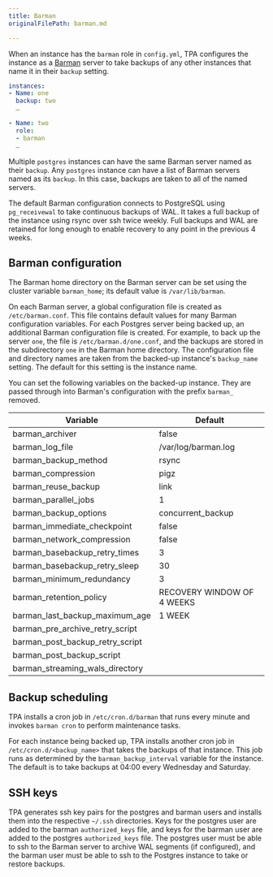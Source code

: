 ```yaml
---
title: Barman
originalFilePath: barman.md

---
```


When an instance has the `barman` role in `config.yml`, TPA
configures the instance as a [Barman](https://pgbarman.org/) server to take backups
of any other instances that name it in their `backup` setting.

```yaml
instances:
- Name: one
  backup: two
  …

- Name: two
  role:
  - barman
  …
```

Multiple `postgres` instances can have the same Barman server named as
their `backup`. Any `postgres` instance can have a list of
Barman servers named as its `backup`. In this case, backups are taken to all
of the named servers.

The default Barman configuration connects to PostgreSQL using
`pg_receivewal` to take continuous backups of WAL. It takes a full
backup of the instance using rsync over ssh twice weekly. Full backups
and WAL are retained for long enough to enable recovery to any point in
the previous 4 weeks.

## Barman configuration

The Barman home directory on the Barman server can be set using the 
cluster variable `barman_home`; its default value is `/var/lib/barman`.

On each Barman server, a global configuration file is created
as `/etc/barman.conf`. This file contains default values for many Barman
configuration variables. For each Postgres server being backed up,
an additional Barman configuration file is created. For example, to back up the
server `one`, the file is `/etc/barman.d/one.conf`, and the backups
are stored in the subdirectory `one` in the Barman home directory. The 
configuration file and directory names are taken from the backed-up instance's 
`backup_name` setting. The default for this setting is the instance name.

You can set the following variables on the backed-up instance. They are
passed through into Barman's configuration with the prefix `barman_`
removed.

| Variable                        | Default                    |
| ------------------------------- | -------------------------- |
| barman_archiver                 | false                      |
| barman_log_file                 | /var/log/barman.log        |
| barman_backup_method            | rsync                      |
| barman_compression              | pigz                       |
| barman_reuse_backup             | link                       |
| barman_parallel_jobs            | 1                          |
| barman_backup_options           | concurrent_backup          |
| barman_immediate_checkpoint     | false                      |
| barman_network_compression      | false                      |
| barman_basebackup_retry_times   | 3                          |
| barman_basebackup_retry_sleep   | 30                         |
| barman_minimum_redundancy       | 3                          |
| barman_retention_policy         | RECOVERY WINDOW OF 4 WEEKS |
| barman_last_backup_maximum_age  | 1 WEEK                     |
| barman_pre_archive_retry_script |                            |
| barman_post_backup_retry_script |                            |
| barman_post_backup_script       |                            |
| barman_streaming_wals_directory |                            |

## Backup scheduling

TPA installs a cron job in `/etc/cron.d/barman` that runs every
minute and invokes `barman cron` to perform maintenance tasks.

For each instance being backed up, TPA installs another cron job in
`/etc/cron.d/<backup_name>` that takes the backups of that instance.
This job runs as determined by the `barman_backup_interval` variable for
the instance. The default is to take backups at 04:00 every
Wednesday and Saturday.

## SSH keys

TPA generates ssh key pairs for the postgres and barman
users and installs them into the respective `~/.ssh` directories. Keys for
the postgres user are added to the barman `authorized_keys` file, and
keys for the barman user are added to the postgres `authorized_keys` file.
The postgres user must be
able to ssh to the Barman server to archive WAL segments (if
configured), and the barman user must be able to ssh to the Postgres
instance to take or restore backups.
